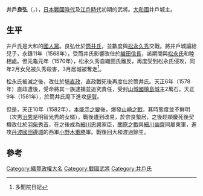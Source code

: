 {{unreferenced|time=2016-11-23T10:05:44+00:00}}
'''井戶良弘'''（{{jpn|j=井戸 良弘|hg=いど よしひろ|rm=Ido Yoshihiro}}，{{bd|1533年||1612年||}}），[[日本戰國時代|日本戰國時代]]及[[江戶時代|江戶時代]]初期的武將。[[大和國|大和國]]井戶城主。
 
==生平==
 
井戶氏是大和的[[國人眾|國人眾]]。良弘仕於[[筒井氏|筒井氏]]，並數度與[[松永久秀|松永久秀]]交戰。將井戶城讓給兒子{{link-ja|井戶覺弘 (戰國時代)|井戸覚弘 (戦国時代)|覺弘}}，永錄11年（1568年），受筒井氏影響改仕於[[織田信長|織田信長]]，該期間與[[松永氏|松永氏]]和睦相處。但元龜元年（1570年），松永久秀自織田氏離反，再度受到松永氏侵攻，同年2月女兒被久秀殺害，3月居城被奪走<ref>多聞院日記</ref>。
 
松永氏被滅之後，改仕於[[塙直政|塙直政]]，直政戰死後再度仕於筒井氏。天正6年（1578年）直政遭{{link-ja|改易|改易}}後，受命將其一族逮捕並追究責任，受封[[山城國|山城國]][[槙島城|槙島城]]主2萬石。天正9年（1581年），於筒井氏麾下進攻[[伊賀|伊賀]]。
 
但是，天正10年（1582年），[[本能寺之變|本能寺之變]]後，爆發[[山崎之戰|山崎之戰]]，其時態度並不鮮明（次男[[井戶治秀|治秀]]是明智光秀的女婿），戰後遭到改易，於奈良蟄居，之後趁順慶死後契機改仕於[[羽柴秀吉|羽柴秀吉]]，在之後成為[[細川忠興|細川忠興]]家臣，[[關原之戰|關原之戰]]與[[細川幽齋|細川幽齋]]同屬東軍，進攻[[丹波國|丹波國]][[田邊城|田邊城]]的西軍[[小野木重勝|小野木重勝]]軍。戰後回大和渡過餘生。

==參考==
{{references}}

[[Category:織豐政權大名|Category:織豐政權大名]]
[[Category:戰國武將|Category:戰國武將]]
[[Category:井戶氏|Category:井戶氏]]
